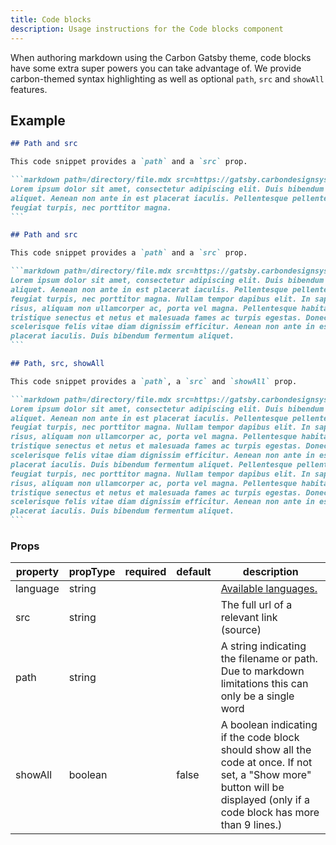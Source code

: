 ```yaml
---
title: Code blocks
description: Usage instructions for the Code blocks component
---
```


<PageDescription>

When authoring markdown using the Carbon Gatsby theme, code blocks have some
extra super powers you can take advantage of. We provide carbon-themed syntax
highlighting as well as optional `path`, `src` and `showAll` features.

</PageDescription>

## Example

````markdown path=/directory/file.mdx src=https://gatsby.carbondesignsystem.com
## Path and src

This code snippet provides a `path` and a `src` prop.

```markdown path=/directory/file.mdx src=https://gatsby.carbondesignsystem.com
Lorem ipsum dolor sit amet, consectetur adipiscing elit. Duis bibendum fermentum
aliquet. Aenean non ante in est placerat iaculis. Pellentesque pellentesque
feugiat turpis, nec porttitor magna.
```
````

````markdown path=/directory/file.mdx src=https://gatsby.carbondesignsystem.com
## Path and src

This code snippet provides a `path` and a `src` prop.

```markdown path=/directory/file.mdx src=https://gatsby.carbondesignsystem.com
Lorem ipsum dolor sit amet, consectetur adipiscing elit. Duis bibendum fermentum
aliquet. Aenean non ante in est placerat iaculis. Pellentesque pellentesque
feugiat turpis, nec porttitor magna. Nullam tempor dapibus elit. In sapien
risus, aliquam non ullamcorper ac, porta vel magna. Pellentesque habitant morbi
tristique senectus et netus et malesuada fames ac turpis egestas. Donec
scelerisque felis vitae diam dignissim efficitur. Aenean non ante in est
placerat iaculis. Duis bibendum fermentum aliquet.
```
````

````markdown path=/directory/file.mdx src=https://gatsby.carbondesignsystem.com showAll
## Path, src, showAll

This code snippet provides a `path`, a `src` and `showAll` prop.

```markdown path=/directory/file.mdx src=https://gatsby.carbondesignsystem.com  showAll
Lorem ipsum dolor sit amet, consectetur adipiscing elit. Duis bibendum fermentum
aliquet. Aenean non ante in est placerat iaculis. Pellentesque pellentesque
feugiat turpis, nec porttitor magna. Nullam tempor dapibus elit. In sapien
risus, aliquam non ullamcorper ac, porta vel magna. Pellentesque habitant morbi
tristique senectus et netus et malesuada fames ac turpis egestas. Donec
scelerisque felis vitae diam dignissim efficitur. Aenean non ante in est
placerat iaculis. Duis bibendum fermentum aliquet. Pellentesque pellentesque
feugiat turpis, nec porttitor magna. Nullam tempor dapibus elit. In sapien
risus, aliquam non ullamcorper ac, porta vel magna. Pellentesque habitant morbi
tristique senectus et netus et malesuada fames ac turpis egestas. Donec
scelerisque felis vitae diam dignissim efficitur. Aenean non ante in est
placerat iaculis. Duis bibendum fermentum aliquet.
```
````

### Props

| property | propType | required | default | description                                                                                                                                                               |
| -------- | -------- | -------- | ------- | ------------------------------------------------------------------------------------------------------------------------------------------------------------------------- |
| language | string   |          |         | [Available languages.](https://github.com/FormidableLabs/prism-react-renderer/blob/master/src/vendor/prism/includeLangs.js)                                               |
| src      | string   |          |         | The full url of a relevant link (source)                                                                                                                                  |
| path     | string   |          |         | A string indicating the filename or path. Due to markdown limitations this can only be a single word                                                                      |
| showAll  | boolean  |          | false   | A boolean indicating if the code block should show all the code at once. If not set, a "Show more" button will be displayed (only if a code block has more than 9 lines.) |
